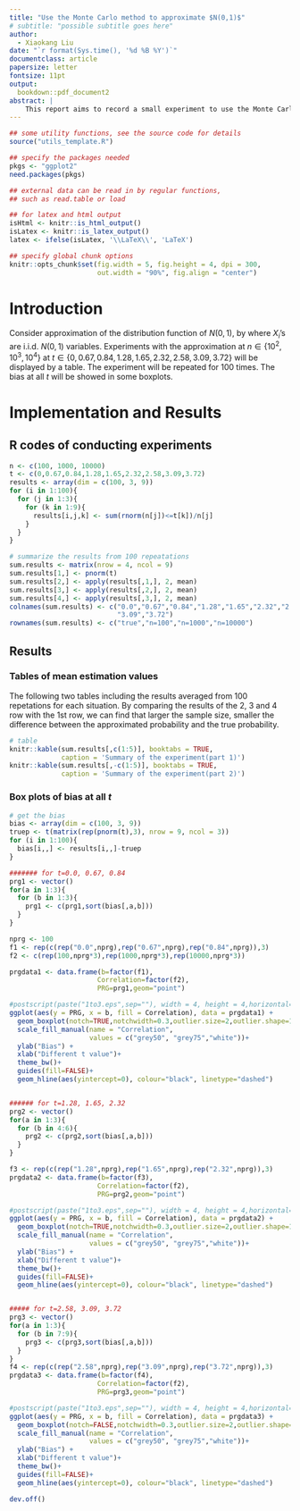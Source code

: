 ```yaml
---
title: "Use the Monte Carlo method to approximate $N(0,1)$"
# subtitle: "possible subtitle goes here"
author:
  - Xiaokang Liu
date: "`r format(Sys.time(), '%d %B %Y')`"
documentclass: article
papersize: letter
fontsize: 11pt
output:
  bookdown::pdf_document2
abstract: |
    This report aims to record a small experiment to use the Monte Carlo method to approximate the cumulative distribution function of the standard normal distribution. The results will be displayed in tables and graphs.
---
```



```r
## some utility functions, see the source code for details
source("utils_template.R")

## specify the packages needed
pkgs <- "ggplot2"
need.packages(pkgs)

## external data can be read in by regular functions,
## such as read.table or load

## for latex and html output
isHtml <- knitr::is_html_output()
isLatex <- knitr::is_latex_output()
latex <- ifelse(isLatex, '\\LaTeX\\', 'LaTeX')

## specify global chunk options
knitr::opts_chunk$set(fig.width = 5, fig.height = 4, dpi = 300,
                      out.width = "90%", fig.align = "center")

```


# Introduction {#sec:intro}
Consider approximation of the distribution function of $N(0,1)$,
\begin{align}
    \Psi(t)=\int_{-\infty}^t \frac{1}{\sqrt{2\pi}}e^{-y^2/2}dy,
\end{align}
by 
\begin{align}
    \widehat \Psi(t)=\frac{1}{n}\sum_{i=1}^n I(X_i \leq t),
\end{align}
where $X_i$'s are i.i.d. $N(0,1)$ variables. Experiments with the approximation at $n \in \{10^2, 10^3, 10^4\}$ at $t \in \{0,0.67,0.84,1.28,1.65,2.32,2.58,3.09,3.72 \}$ will be displayed by a table. The experiment will be repeated for 100 times. The bias at all $t$
will be showed in some boxplots. 


# Implementation and Results 
## R codes of conducting experiments
```r
n <- c(100, 1000, 10000)
t <- c(0,0.67,0.84,1.28,1.65,2.32,2.58,3.09,3.72)
results <- array(dim = c(100, 3, 9))
for (i in 1:100){
  for (j in 1:3){
    for (k in 1:9){
      results[i,j,k] <- sum(rnorm(n[j])<=t[k])/n[j]
    }
  }
}

# summarize the results from 100 repeatations
sum.results <- matrix(nrow = 4, ncol = 9)
sum.results[1,] <- pnorm(t)
sum.results[2,] <- apply(results[,1,], 2, mean)
sum.results[3,] <- apply(results[,2,], 2, mean)
sum.results[4,] <- apply(results[,3,], 2, mean)
colnames(sum.results) <- c("0.0","0.67","0.84","1.28","1.65","2.32","2.58",
                           "3.09","3.72")
rownames(sum.results) <- c("true","n=100","n=1000","n=10000")
```

## Results 
### Tables of mean estimation values

The following two tables including the results averaged from 100 repetations for each situation. By comparing the results of the 2, 3 and 4 row with the 1st row, we can find that larger the sample size, smaller the difference between the approximated probability and the true probability.

```r
# table
knitr::kable(sum.results[,c(1:5)], booktabs = TRUE,
             caption = 'Summary of the experiment(part 1)')
knitr::kable(sum.results[,-c(1:5)], booktabs = TRUE,
             caption = 'Summary of the experiment(part 2)')

```



### Box plots of bias at all $t$

```r
# get the bias
bias <- array(dim = c(100, 3, 9))
truep <- t(matrix(rep(pnorm(t),3), nrow = 9, ncol = 3))
for (i in 1:100){
  bias[i,,] <- results[i,,]-truep
}

####### for t=0.0, 0.67, 0.84
prg1 <- vector()
for(a in 1:3){
  for (b in 1:3){
    prg1 <- c(prg1,sort(bias[,a,b])) 
  }
}

nprg <- 100
f1 <- rep(c(rep("0.0",nprg),rep("0.67",nprg),rep("0.84",nprg)),3) 
f2 <- c(rep(100,nprg*3),rep(1000,nprg*3),rep(10000,nprg*3))  

prgdata1 <- data.frame(b=factor(f1), 
                      Correlation=factor(f2),
                      PRG=prg1,geom="point")

#postscript(paste("1to3.eps",sep=""), width = 4, height = 4,horizontal=FALSE)
ggplot(aes(y = PRG, x = b, fill = Correlation), data = prgdata1) +
  geom_boxplot(notch=TRUE,notchwidth=0.3,outlier.size=2,outlier.shape=1) +
  scale_fill_manual(name = "Correlation", 
                    values = c("grey50", "grey75","white"))+
  ylab("Bias") + 
  xlab("Different t value")+
  theme_bw()+
  guides(fill=FALSE)+
  geom_hline(aes(yintercept=0), colour="black", linetype="dashed")


###### for t=1.28, 1.65, 2.32
prg2 <- vector()
for(a in 1:3){
  for (b in 4:6){
    prg2 <- c(prg2,sort(bias[,a,b])) 
  }
}

f3 <- rep(c(rep("1.28",nprg),rep("1.65",nprg),rep("2.32",nprg)),3) 
prgdata2 <- data.frame(b=factor(f3), 
                      Correlation=factor(f2),
                      PRG=prg2,geom="point")

#postscript(paste("1to3.eps",sep=""), width = 4, height = 4,horizontal=FALSE
ggplot(aes(y = PRG, x = b, fill = Correlation), data = prgdata2) +
  geom_boxplot(notch=TRUE,notchwidth=0.3,outlier.size=2,outlier.shape=1) +
  scale_fill_manual(name = "Correlation", 
                    values = c("grey50", "grey75","white"))+
  ylab("Bias") + 
  xlab("Different t value")+
  theme_bw()+
  guides(fill=FALSE)+
  geom_hline(aes(yintercept=0), colour="black", linetype="dashed")


##### for t=2.58, 3.09, 3.72
prg3 <- vector()
for(a in 1:3){
  for (b in 7:9){
    prg3 <- c(prg3,sort(bias[,a,b])) 
  }
}
f4 <- rep(c(rep("2.58",nprg),rep("3.09",nprg),rep("3.72",nprg)),3) 
prgdata3 <- data.frame(b=factor(f4), 
                      Correlation=factor(f2),
                      PRG=prg3,geom="point")

#postscript(paste("1to3.eps",sep=""), width = 4, height = 4,horizontal=FALSE)
ggplot(aes(y = PRG, x = b, fill = Correlation), data = prgdata3) +
  geom_boxplot(notch=FALSE,notchwidth=0.3,outlier.size=2,outlier.shape=1) +
  scale_fill_manual(name = "Correlation", 
                    values = c("grey50", "grey75","white"))+
  ylab("Bias") + 
  xlab("Different t value")+
  theme_bw()+
  guides(fill=FALSE)+
  geom_hline(aes(yintercept=0), colour="black", linetype="dashed")

dev.off()
```



